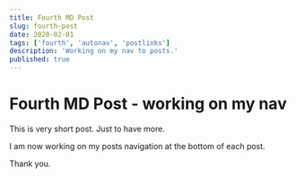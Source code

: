 ```yaml
---
title: Fourth MD Post
slug: fourth-post
date: 2020-02-01
tags: ['fourth', 'autonav', 'postlinks']
description: 'Working on my nav to posts.'
published: true
---
```




# Fourth MD Post - working on my nav

This is very short post.
Just to have more.

I am now working on my posts navigation at the bottom of each post.

Thank you.